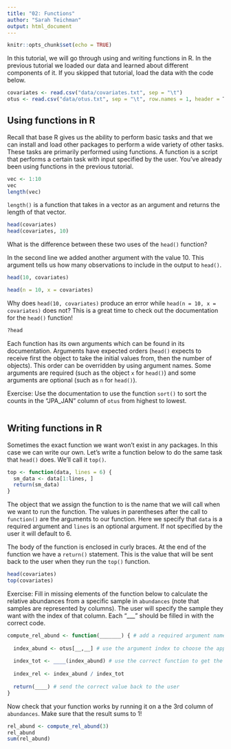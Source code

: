 ```yaml
---
title: "02: Functions"
author: "Sarah Teichman"
output: html_document
---
```

  
```r
knitr::opts_chunk$set(echo = TRUE)
```

In this tutorial, we will go through using and writing functions in R. In the previous tutorial we loaded our data and learned about different components of it. If you skipped that tutorial, load the data with the code below. 

```r
covariates <- read.csv("data/covariates.txt", sep = "\t")
otus <- read.csv("data/otus.txt", sep = "\t", row.names = 1, header = T)
```

## Using functions in R

Recall that base R gives us the ability to perform basic tasks and that we can install and load other packages to perform a wide variety of other tasks. These tasks are primarily performed using functions. A function is a script that performs a certain task with input specified by the user. You've already been using functions in the previous tutorial. 

```r
vec <- 1:10
vec
length(vec)
```

`length()` is a function that takes in a vector as an argument and returns the length of that vector. 

```r
head(covariates)
head(covariates, 10)
```

What is the difference between these two uses of the `head()` function? 

In the second line we added another argument with the value 10. This argument tells us how many observations to include in the output to `head()`. 

```r
head(10, covariates)
```
```r
head(n = 10, x = covariates)
```

Why does `head(10, covariates)` produce an error while `head(n = 10, x = covariates)` does not? This is a great time to check out the documentation for the `head()` function! 

```r
?head
```

Each function has its own arguments which can be found in its documentation. Arguments have expected orders (`head()` expects to receive first the object to take the initial values from, then the number of objects). This order can be overridden by using argument names. Some arguments are required (such as the object `x` for `head()`) and some arguments are optional (such as `n` for `head()`). 

Exercise: Use the documentation to use the function `sort()` to sort the counts in the "JPA_JAN" column of `otus` from highest to lowest. 

```r

``` 

## Writing functions in R

Sometimes the exact function we want won't exist in any packages. In this case we can write our own. Let's write a function below to do the same task that `head()` does. We'll call it `top()`. 

```r
top <- function(data, lines = 6) {
  sm_data <- data[1:lines, ]
  return(sm_data)
}
```

The object that we assign the function to is the name that we will call when we want to run the function. The values in parentheses after the call to `function()` are the arguments to our function. Here we specify that `data` is a required argument and `lines` is an optional argument. If not specified by the user it will default to 6. 

The body of the function is enclosed in curly braces. At the end of the function we have a `return()` statement. This is the value that will be sent back to the user when they run the `top()` function.

```r
head(covariates)
top(covariates)
```

Exercise: Fill in missing elements of the function below to calculate the relative abundances from a specific sample in `abundances` (note that samples are represented by columns). The user will specify the sample they want with the index of that column. Each "___" should be filled in with the correct code.

```r
compute_rel_abund <- function(_______) { # add a required argument named "index" 
  
  index_abund <- otus[__,__] # use the argument index to choose the appropriate column of the otus dataset
  
  index_tot <- ____(index_abund) # use the correct function to get the total counts for the column of abundances 
  
  index_rel <- index_abund / index_tot
  
  return(____) # send the correct value back to the user
}
```

Now check that your function works by running it on a the 3rd column of `abundances`. Make sure that the result sums to 1!

```r
rel_abund <- compute_rel_abund(3)
rel_abund
sum(rel_abund)
```
